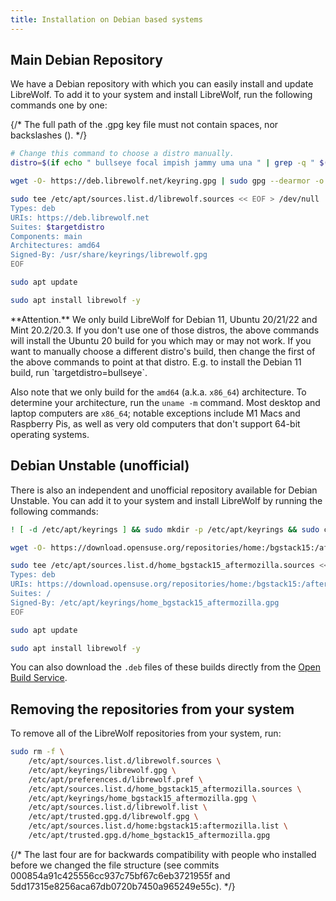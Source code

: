 ```yaml
---
title: Installation on Debian based systems
---
```



<InstallationHeader />

## Main Debian Repository

We have a Debian repository with which you can easily install and update
LibreWolf. To add it to your system and install LibreWolf, run the following
commands one by one:

{/* The full path of the .gpg key file must not contain spaces, nor backslashes (\). */}

```bash
# Change this command to choose a distro manually.
distro=$(if echo " bullseye focal impish jammy uma una " | grep -q " $(lsb_release -sc) "; then echo $(lsb_release -sc); else echo focal; fi)

wget -O- https://deb.librewolf.net/keyring.gpg | sudo gpg --dearmor -o /usr/share/keyrings/librewolf.gpg

sudo tee /etc/apt/sources.list.d/librewolf.sources << EOF > /dev/null
Types: deb
URIs: https://deb.librewolf.net
Suites: $targetdistro
Components: main
Architectures: amd64
Signed-By: /usr/share/keyrings/librewolf.gpg
EOF

sudo apt update

sudo apt install librewolf -y
```

<Callout emoji="">
**Attention.** We only build LibreWolf for Debian 11, Ubuntu 20/21/22 and Mint 20.2/20.3. If you don't use one of those distros, the above commands will install the Ubuntu 20 build for you which may or may not work. If you want to manually choose a different distro's build, then change the first of the above commands to point at that distro. E.g. to install the Debian 11 build, run `targetdistro=bullseye`.

Also note that we only build for the `amd64` (a.k.a. `x86_64`) architecture. To
determine your architecture, run the `uname -m` command. Most desktop and laptop
computers are `x86_64`; notable exceptions include M1 Macs and Raspberry Pis, as
well as very old computers that don't support 64-bit operating systems.

</Callout>

## Debian Unstable (unofficial)

There is also an independent and unofficial repository available for Debian
Unstable. You can add it to your system and install LibreWolf by running the
following commands:

```bash
! [ -d /etc/apt/keyrings ] && sudo mkdir -p /etc/apt/keyrings && sudo chmod 755 /etc/apt/keyrings

wget -O- https://download.opensuse.org/repositories/home:/bgstack15:/aftermozilla/Debian_Unstable/Release.key | sudo gpg --dearmor -o /etc/apt/keyrings/home_bgstack15_aftermozilla.gpg

sudo tee /etc/apt/sources.list.d/home_bgstack15_aftermozilla.sources << EOF > /dev/null
Types: deb
URIs: https://download.opensuse.org/repositories/home:/bgstack15:/aftermozilla/Debian_Unstable/
Suites: /
Signed-By: /etc/apt/keyrings/home_bgstack15_aftermozilla.gpg
EOF

sudo apt update

sudo apt install librewolf -y
```

You can also download the `.deb` files of these builds directly from the
[Open Build Service](https://download.opensuse.org/repositories/home:/bgstack15:/aftermozilla/Debian_Unstable/amd64/).

## Removing the repositories from your system

To remove all of the LibreWolf repositories from your system, run:

```bash
sudo rm -f \
    /etc/apt/sources.list.d/librewolf.sources \
    /etc/apt/keyrings/librewolf.gpg \
    /etc/apt/preferences.d/librewolf.pref \
    /etc/apt/sources.list.d/home_bgstack15_aftermozilla.sources \
    /etc/apt/keyrings/home_bgstack15_aftermozilla.gpg \
    /etc/apt/sources.list.d/librewolf.list \
    /etc/apt/trusted.gpg.d/librewolf.gpg \
    /etc/apt/sources.list.d/home:bgstack15:aftermozilla.list \
    /etc/apt/trusted.gpg.d/home_bgstack15_aftermozilla.gpg
```

{/* The last four are for backwards compatibility with people who installed before we changed the file structure (see commits 000854a91c425556cc937c75bf67c6eb3721955f and 5dd17315e8256aca67db0720b7450a965249e55c). */}
